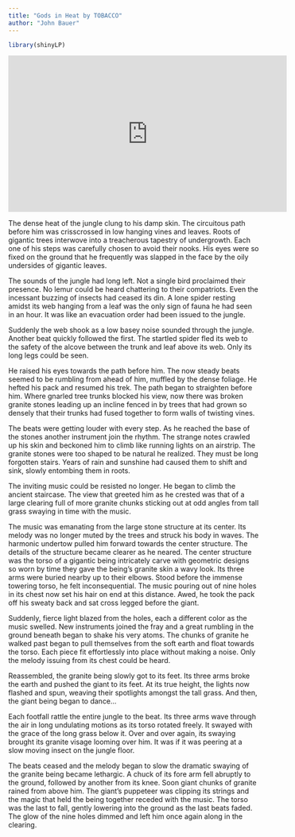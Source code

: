 ```yaml
---
title: "Gods in Heat by TOBACCO"
author: "John Bauer"
---
```

```r
library(shinyLP)
```

<iframe width="560" height="315" src="https://www.youtube.com/embed/4zLVnDf0W_U?si=_fntjaT5zVvgKav_" title="YouTube video player" frameborder="0" allow="accelerometer; autoplay; clipboard-write; encrypted-media; gyroscope; picture-in-picture; web-share" referrerpolicy="strict-origin-when-cross-origin" allowfullscreen></iframe>

The dense heat of the jungle clung to his damp skin. The circuitous path before him was crisscrossed in low hanging vines and leaves. Roots of gigantic trees interwove into a treacherous tapestry of undergrowth. Each one of his steps was carefully chosen to avoid their nooks. His eyes were so fixed on the ground that he frequently was slapped in the face by the oily undersides of gigantic leaves.

The sounds of the jungle had long left. Not a single bird proclaimed their presence. No lemur could be heard chattering to their compatriots. Even the incessant buzzing of insects had ceased its din. A lone spider resting amidst its web hanging from a leaf was the only sign of fauna he had seen in an hour. It was like an evacuation order had been issued to the jungle. 

Suddenly the web shook as a low basey noise sounded through the jungle. Another beat quickly followed the first. The startled spider fled its web to the safety of the alcove between the trunk and leaf above its web. Only its long legs could be seen. 

He raised his eyes towards the path before him. The now steady beats seemed to be rumbling from ahead of him, muffled by the dense foliage. He hefted his pack and resumed his trek. The path began to straighten before him. Where gnarled tree trunks blocked his view, now there was broken granite stones leading up an incline fenced in by trees that had grown so densely that their trunks had fused together to form walls of twisting vines.

The beats were getting louder with every step. As he reached the base of the stones another instrument join the rhythm. The strange notes crawled up his skin and beckoned him to climb like running lights on an airstrip. The granite stones were too shaped to be natural he realized. They must be long forgotten stairs. Years of rain and sunshine had caused them to shift and sink, slowly entombing them in roots.

The inviting music could be resisted no longer. He began to climb the ancient staircase. The view that greeted him as he crested was that of a large clearing full of more granite chunks sticking out at odd angles from tall grass swaying in time with the music.

The music was emanating from the large stone structure at its center. Its melody was no longer muted by the trees and struck his body in waves. The harmonic undertow pulled him forward towards the center structure. The details of the structure became clearer as he neared. The center structure was the torso of a gigantic being intricately carve with geometric designs so worn by time they gave the being's granite skin a wavy look. Its three arms were buried nearby up to their elbows. Stood before the immense towering torso, he felt inconsequential. The music pouring out of nine holes in its chest now set his hair on end at this distance. Awed, he took the pack off his sweaty back and sat cross legged before the giant.

Suddenly, fierce light blazed from the holes, each a different color as the music swelled. New instruments joined the fray and a great rumbling in the ground beneath began to shake his very atoms. The chunks of granite he walked past began to pull themselves from the soft earth and float towards the torso. Each piece fit effortlessly into place without making a noise. Only the melody issuing from its chest could be heard.

Reassembled, the granite being slowly got to its feet. Its three arms broke the earth and pushed the giant to its feet. At its true height, the lights now flashed and spun, weaving their spotlights amongst the tall grass. And then, the giant being began to dance...

Each footfall rattle the entire jungle to the beat. Its three arms wave through the air in long undulating motions as its torso rotated freely. It swayed with the grace of the long grass below it. Over and over again, its swaying brought its granite visage looming over him. It was if it was peering at a slow moving insect on the jungle floor.

The beats ceased and the melody began to slow the dramatic swaying of the granite being became lethargic. A chuck of its fore arm fell abruptly to the ground, followed by another from its knee. Soon giant chunks of granite rained from above him. The giant's puppeteer was clipping its strings and the magic that held the being together receded with the music. The torso was the last to fall, gently lowering into the ground as the last beats faded. The glow of the nine holes dimmed and left him once again along in the clearing.